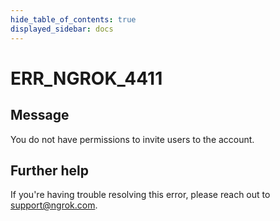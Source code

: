 ```yaml
---
hide_table_of_contents: true
displayed_sidebar: docs
---
```



# ERR_NGROK_4411

## Message

You do not have permissions to invite users to the account.

<ErrorDetails error="err_ngrok_4411" />

## Further help

If you're having trouble resolving this error, please reach out to [support@ngrok.com](mailto:support@ngrok.com?subject=Help%20with%20ERR_NGROK_4411).
